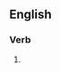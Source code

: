 ==English==

===Verb===
{{head|en|verb form}}

# {{present participle of|rollerblade|lang=en|nocat=1}}